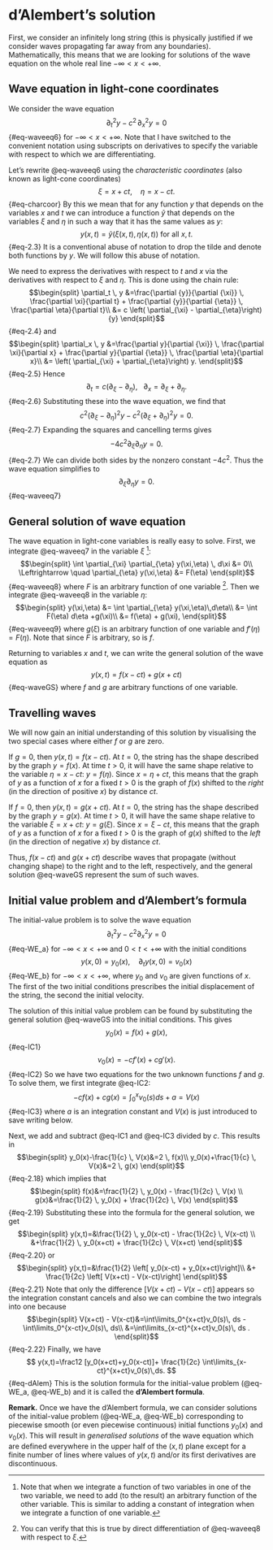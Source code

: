 # d'Alembert's solution

First, we consider an infinitely long string (this is physically justified if we
consider waves propagating far away from any boundaries). Mathematically, this
means that we are looking for solutions of the wave equation on the whole real
line $-\infty<x<+\infty$.

## Wave equation in light-cone coordinates

We consider the wave equation
$$
 \partial_t^2 y - c^2\, \partial_{x}^2 y=0
$${#eq-waveeq6}
for $-\infty<x<+\infty.$ Note that I have switched to the convenient notation
using subscripts on derivatives to specify the variable with respect to which we
are differentiating.
 
Let's rewrite @eq-waveeq6 using the _characteristic coordinates_ (also known as
light-cone coordinates)
$$
  \xi=x+ct,\quad \eta=x-ct.
$${#eq-charcoor}
By this we mean that for any function $y$ that depends on the variables $x$ and
$t$ we can introduce a function $\tilde{y}$ that depends on the variables $\xi$
and $\eta$ in such a way that it has the same values as $y$:
$$
y(x,t)=\tilde{y}(\xi(x,t), \eta(x,t)) \text{ for all }x,t.
$${#eq-2.3}
It is a conventional abuse of notation to drop the tilde and denote both functions by $y$. We will follow this abuse of notation. 

We need to express the derivatives with respect to $t$ and $x$ via the
derivatives with respect to $\xi$ and $\eta$. This is done using the chain rule:
$$\begin{split}
\partial_t \, y 
&=\frac{\partial {y}}{\partial {\xi}} \, \frac{\partial \xi}{\partial t} +
\frac{\partial {y}}{\partial {\eta}} \, \frac{\partial \eta}{\partial t}\\
&= c \left( \partial_{\xi} -  \partial_{\eta}\right) {y}
\end{split}$${#eq-2.4}
and
$$\begin{split}
\partial_x \, y 
&=\frac{\partial y}{\partial {\xi}} \, \frac{\partial \xi}{\partial x} +
\frac{\partial y}{\partial {\eta}} \, \frac{\partial \eta}{\partial x}\\
&= \left( \partial_{\xi} +  \partial_{\eta}\right) y.
\end{split}$${#eq-2.5}
Hence
$$
 \partial_t = c \left( \partial_{\xi} -  \partial_{\eta}\right),~~~
 \partial_x =  \partial_{\xi} +  \partial_{\eta}.
$${#eq-2.6}
Substituting these into the wave equation, we find that
$$
c^2\left(\partial_{\xi} - \partial_{\eta}\right)^2 y - c^2\left(\partial_{\xi} + \partial_{\eta}\right)^2 y = 0.
$${#eq-2.7}
Expanding the squares and cancelling terms gives
$$
-4c^2 \partial_{\xi} \partial_{\eta} y = 0.
$${#eq-2.7}
We can divide both sides by the nonzero constant $-4c^2$. Thus the wave
equation simplifies to
$$
\partial_{\xi} \partial_{\eta} y = 0 .
$$ {#eq-waveeq7}

## General solution of wave equation

The wave equation in light-cone variables is really easy to solve. First, we
integrate  @eq-waveeq7 in the variable $\xi$ ^[Note that when we integrate a
function of two variables in one of the two variable, we need to add (to the
result) an arbitrary function of the other variable. This is similar to adding a
constant of integration when we integrate a function of one variable.]:
$$\begin{split}
\int \partial_{\xi} \partial_{\eta} y(\xi,\eta) \, d\xi &= 0\\
\Leftrightarrow \quad \partial_{\eta} y(\xi,\eta) &= F(\eta)
\end{split}$${#eq-waveeq8}
where $F$ is an arbitrary function of one variable ^[You can verify that this is
true by direct differentiation of @eq-waveeq8 with respect to $\xi$.]. Then we
integrate  @eq-waveeq8 in the variable $\eta$:
$$\begin{split}
 y(\xi,\eta) &= \int \partial_{\eta} y(\xi,\eta)\,d\eta\\
 &= \int F(\eta) d\eta +g(\xi)\\
 &= f(\eta) + g(\xi),
\end{split}$${#eq-waveeq9}
where $g(\xi)$ is an arbitrary function of one variable and $f'(\eta)=F(\eta)$.
Note that since $F$ is arbitrary, so is $f$. 

Returning to variables $x$ and $t$, we can write the general solution of the
wave equation as
$$
y(x,t) = f(x-ct) + g(x+ct)
$${#eq-waveGS}
where $f$ and $g$ are arbitrary functions of one variable.

## Travelling waves
We will now gain an initial understanding of this solution by visualising the
two special cases where either $f$ or $g$ are zero.

If $g = 0$, then $y(x,t)=f(x-ct)$. At $t=0$, the string has the shape described
by the graph $y=f(x)$. At time $t>0$, it will have the same shape relative to
the variable $\eta=x-ct$: $y=f(\eta)$. Since $x=\eta + ct$, this means that the
graph of $y$ as a function of $x$ for a fixed $t>0$ is the graph of $f(x)$
shifted to the _right_ (in the direction of positive $x$) by distance $ct$.

If $f = 0$, then $y(x,t)=g(x+ct)$. At $t=0$, the string has the shape described
by the graph $y=g(x)$. At time $t>0$, it will have the same shape relative to
the variable $\xi=x+ct$: $y=g(\xi)$. Since $x=\xi - ct$, this means that the
graph of $y$ as a function of $x$ for a fixed $t>0$ is the graph of $g(x)$
shifted to the _left_ (in the direction of negative $x$) by distance $ct$.

Thus, $f(x-ct)$ and $g(x+ct)$ describe waves that propagate (without changing
shape) to the right and to the left, respectively, and the general solution
@eq-waveGS represent the sum of such waves.

## Initial value problem  and d'Alembert's formula

The initial-value problem is to solve the wave equation
$$
  \partial_t^2 y - c^2 \partial_x^2 y =0
$${#eq-WE_a}
for $-\infty <x<+\infty$ and $0<t<+\infty$ with the initial conditions
$$
   y(x,0)=y_0(x),\quad \partial_t y(x,0)=v_0(x)
$${#eq-WE_b}
for $-\infty <x<+\infty$, where $y_0$ and $v_0$ are given functions of $x$. The
first of the two initial conditions prescribes the initial displacement of the
string, the second the initial velocity.

The solution of this initial value problem can be found by substituting the
general solution @eq-waveGS into the initial conditions. This gives
$$y_0(x)=f(x)+g(x),$${#eq-IC1}
$$v_0(x)=-cf'(x) + cg'(x).$${#eq-IC2}
So we have two equations for the two unknown functions $f$ and $g$. To solve
them, we first integrate  @eq-IC2:
$$
-c f(x)+c g(x) = \int_0^x v_0(s)ds + a = V(x)
$${#eq-IC3}
where $a$ is an integration constant and $V(x)$ is just introduced to save
writing below.

Next, we add and subtract @eq-IC1 and @eq-IC3 divided by $c.$ This results in
$$\begin{split}
y_0(x)-\frac{1}{c} \, V(x)&=2 \, f(x)\\
y_0(x)+\frac{1}{c} \, V(x)&=2 \, g(x) 
\end{split}$${#eq-2.18}
which implies that
$$\begin{split}
f(x)&=\frac{1}{2} \, y_0(x) - \frac{1}{2c} \, V(x) \\
g(x)&=\frac{1}{2} \, y_0(x) + \frac{1}{2c} \, V(x)
\end{split}$${#eq-2.19}
Substituting these into the formula for the general solution, we get
$$\begin{split}
y(x,t)=&\frac{1}{2} \, y_0(x-ct) - \frac{1}{2c} \, V(x-ct) \\
&+\frac{1}{2} \, y_0(x+ct) + \frac{1}{2c} \, V(x+ct)
\end{split}$${#eq-2.20}
or
$$\begin{split}
y(x,t)=&\frac{1}{2} \left[ y_0(x-ct) + y_0(x+ct)\right]\\
&+ \frac{1}{2c} \left[ V(x+ct) - V(x-ct)\right]
\end{split}$${#eq-2.21}
Note that only the difference $\left[ V(x+ct) - V(x-ct)\right]$ appears so the
integration constant cancels and also we can combine the two integrals into one
because
$$\begin{split}
V(x+ct) - V(x-ct)&=\int\limits_0^{x+ct}v_0(s)\, ds - \int\limits_0^{x-ct}v_0(s)\, ds\\
&=\int\limits_{x-ct}^{x+ct}v_0(s)\, ds .
\end{split}$${#eq-2.22}
Finally, we have
$$
  y(x,t)=\frac12 [y_0(x+ct)+y_0(x-ct)]+
  \frac{1}{2c}
  \int\limits_{x-ct}^{x+ct}v_0(s)\,ds.
$${#eq-dAlem}
This is the solution formula for the initial-value problem (@eq-WE_a, @eq-WE_b) and it is called the __d'Alembert formula__.


__Remark.__ Once we have the d'Alembert formula, we can consider solutions of
the initial-value problem (@eq-WE_a, @eq-WE_b) corresponding to piecewise
smooth (or even piecewise continuous) initial functions $y_0(x)$ and $v_0(x)$.
This will result in _generalised solutions_ of the wave equation which are
defined everywhere in the upper half of the $(x,t)$ plane except for a finite
number of lines where values of $y(x,t)$ and/or its first derivatives are
discontinuous.